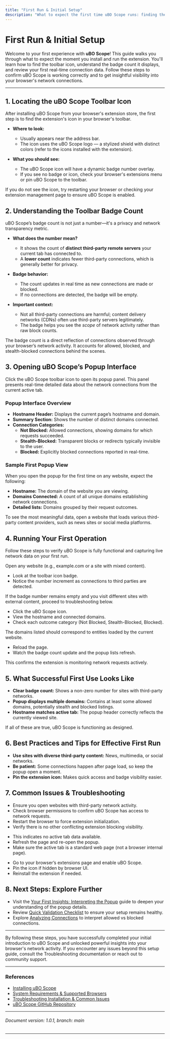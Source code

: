 ```yaml
---
title: "First Run & Initial Setup"
description: "What to expect the first time uBO Scope runs: finding the toolbar icon, understanding the badge count, and seeing your first real-time connection data. Walk through your first use to ensure everything is functional."
---
```


# First Run & Initial Setup

Welcome to your first experience with **uBO Scope**! This guide walks you through what to expect the moment you install and run the extension. You'll learn how to find the toolbar icon, understand the badge count it displays, and review your first real-time connection data. Follow these steps to confirm uBO Scope is working correctly and to get insightful visibility into your browser's network connections.

---

## 1. Locating the uBO Scope Toolbar Icon

After installing uBO Scope from your browser's extension store, the first step is to find the extension's icon in your browser's toolbar.

- **Where to look:**
  - Usually appears near the address bar.
  - The icon uses the uBO Scope logo — a stylized shield with distinct colors (refer to the icons installed with the extension).

- **What you should see:**
  - The uBO Scope icon will have a dynamic badge number overlay.
  - If you see no badge or icon, check your browser's extensions menu or pin uBO Scope to the toolbar.

<Tip>
If you do not see the icon, try restarting your browser or checking your extension management page to ensure uBO Scope is enabled.
</Tip>

## 2. Understanding the Toolbar Badge Count

uBO Scope’s badge count is not just a number—it's a privacy and network transparency metric.

- **What does the number mean?**
  - It shows the count of **distinct third-party remote servers** your current tab has connected to.
  - A **lower count** indicates fewer third-party connections, which is generally better for privacy.

- **Badge behavior:**
  - The count updates in real time as new connections are made or blocked.
  - If no connections are detected, the badge will be empty.

- **Important context:**
  - Not all third-party connections are harmful; content delivery networks (CDNs) often use third-party servers legitimately.
  - The badge helps you see the *scope* of network activity rather than raw block counts.

<Note>
The badge count is a direct reflection of connections observed through your browser’s network activity. It accounts for allowed, blocked, and stealth-blocked connections behind the scenes.
</Note>

## 3. Opening uBO Scope’s Popup Interface

Click the uBO Scope toolbar icon to open its popup panel. This panel presents real-time detailed data about the network connections from the current active tab.

### Popup Interface Overview

- **Hostname Header:** Displays the current page’s hostname and domain.
- **Summary Section:** Shows the number of distinct domains connected.
- **Connection Categories:**
  - **Not Blocked:** Allowed connections, showing domains for which requests succeeded.
  - **Stealth-Blocked:** Transparent blocks or redirects typically invisible to the user.
  - **Blocked:** Explicitly blocked connections reported in real-time.

### Sample First Popup View

When you open the popup for the first time on any website, expect the following:

- **Hostname:** The domain of the website you are viewing.
- **Domains Connected:** A count of all unique domains establishing network connections.
- **Detailed lists:** Domains grouped by their request outcomes.

<Tip>
To see the most meaningful data, open a website that loads various third-party content providers, such as news sites or social media platforms.
</Tip>

## 4. Running Your First Operation

Follow these steps to verify uBO Scope is fully functional and capturing live network data on your first run.

<Steps>
<Step title="Navigate to a Website">
Open any website (e.g., example.com or a site with mixed content).
</Step>
<Step title="Observe Badge Updates">

- Look at the toolbar icon badge.
- Notice the number increment as connections to third parties are detected.

If the badge number remains empty and you visit different sites with external content, proceed to troubleshooting below.
</Step>
<Step title="Open the Popup Panel">

- Click the uBO Scope icon.
- View the hostname and connected domains.
- Check each outcome category (Not Blocked, Stealth-Blocked, Blocked).

The domains listed should correspond to entities loaded by the current website.
</Step>
<Step title="Refresh the Page and Review Updates">

- Reload the page.
- Watch the badge count update and the popup lists refresh.

This confirms the extension is monitoring network requests actively.
</Step>
</Steps>

## 5. What Successful First Use Looks Like

- **Clear badge count:** Shows a non-zero number for sites with third-party networks.
- **Popup displays multiple domains:** Contains at least some allowed domains, potentially stealth and blocked listings.
- **Hostname matches active tab:** The popup header correctly reflects the currently viewed site.

<Check>
If all of these are true, uBO Scope is functioning as designed.
</Check>

## 6. Best Practices and Tips for Effective First Run

- **Use sites with diverse third-party content:** News, multimedia, or social networks.
- **Be patient:** Some connections happen after page load, so keep the popup open a moment.
- **Pin the extension icon:** Makes quick access and badge visibility easier.

## 7. Common Issues & Troubleshooting

<AccordionGroup title="Troubleshooting First Run Issues">
<Accordion title="The Badge Count Is Always Empty">

- Ensure you open websites with third-party network activity.
- Check browser permissions to confirm uBO Scope has access to network requests.
- Restart the browser to force extension initialization.
- Verify there is no other conflicting extension blocking visibility.
</Accordion>
<Accordion title="Popup Shows 'NO DATA' or Empty Fields">

- This indicates no active tab data available.
- Refresh the page and re-open the popup.
- Make sure the active tab is a standard web page (not a browser internal page).
</Accordion>
<Accordion title="Extension Icon Missing from Toolbar">

- Go to your browser’s extensions page and enable uBO Scope.
- Pin the icon if hidden by browser UI.
- Reinstall the extension if needed.
</Accordion>
</AccordionGroup>

## 8. Next Steps: Explore Further

- Visit the [Your First Insights: Interpreting the Popup](https://docs.example.com/guides/getting_started/first-insights) guide to deepen your understanding of the popup details.
- Review [Quick Validation Checklist](https://docs.example.com/getting-started/validate-and-troubleshoot/quick-validation) to ensure your setup remains healthy.
- Explore [Analyzing Connections](https://docs.example.com/guides/analyzing_connections/understanding-domain-connections) to interpret allowed vs blocked connections.

---

By following these steps, you have successfully completed your initial introduction to uBO Scope and unlocked powerful insights into your browser's network activity. If you encounter any issues beyond this setup guide, consult the Troubleshooting documentation or reach out to community support.

---

### References

- [Installing uBO Scope](https://docs.example.com/getting-started/setup/install)
- [System Requirements & Supported Browsers](https://docs.example.com/getting-started/setup/prerequisites)
- [Troubleshooting Installation & Common Issues](https://docs.example.com/getting-started/validate-and-troubleshoot/troubleshooting)
- [uBO Scope GitHub Repository](https://github.com/gorhill/uBO-Scope)

---

###### Document version: 1.0.1, branch: main

---